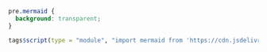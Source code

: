 
```css
pre.mermaid {
  background: transparent;
}
```

```r
tags$script(type = "module", "import mermaid from 'https://cdn.jsdelivr.net/npm/mermaid/+esm'")
```
